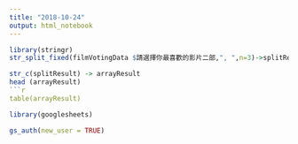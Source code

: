 ```yaml
---
title: "2018-10-24"
output: html_notebook
---
```



```r
library(stringr)
str_split_fixed(filmVotingData $請選擇你最喜歡的影片二部,", ",n=3)->splitResult
```

```r
str_c(splitResult) -> arrayResult
head (arrayResult)
```r
table(arrayResult)
```

```r
library(googlesheets)
```

```r
gs_auth(new_user = TRUE)
```

